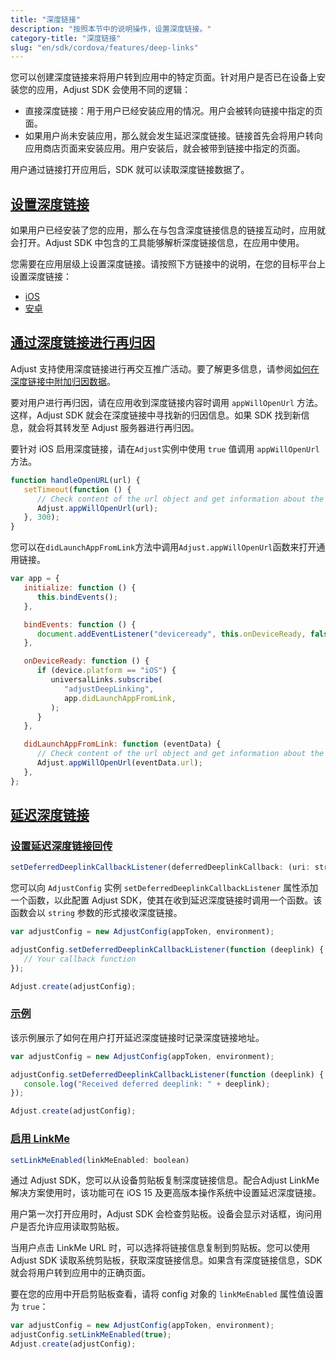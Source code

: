 ```yaml
---
title: "深度链接"
description: "按照本节中的说明操作，设置深度链接。"
category-title: "深度链接"
slug: "en/sdk/cordova/features/deep-links"
---
```

您可以创建深度链接来将用户转到应用中的特定页面。针对用户是否已在设备上安装您的应用，Adjust SDK 会使用不同的逻辑：

* 直接深度链接：用于用户已经安装应用的情况。用户会被转向链接中指定的页面。
* 如果用户尚未安装应用，那么就会发生延迟深度链接。链接首先会将用户转向应用商店页面来安装应用。用户安装后，就会被带到链接中指定的页面。

用户通过链接打开应用后，SDK 就可以读取深度链接数据了。

[设置深度链接](set-up-deep-linking)
-----------------------------

如果用户已经安装了您的应用，那么在与包含深度链接信息的链接互动时，应用就会打开。Adjust SDK 中包含的工具能够解析深度链接信息，在应用中使用。

您需要在应用层级上设置深度链接。请按照下方链接中的说明，在您的目标平台上设置深度链接：

* [iOS](/en/sdk/ios/features/deep-links)
* [安卓](/en/sdk/android/features/deep-links)

[通过深度链接进行再归因](reattribution-using-deep-links)
---------------------------------------------

<callout type="seealso"> 

Adjust 支持使用深度链接进行再交互推广活动。要了解更多信息，请参阅[如何在深度链接中附加归因数据](https://help.adjust.com/en/article/manage-reattributions#track-reattributions-via-deeplink-clicks)。
</Callout> 

要对用户进行再归因，请在应用收到深度链接内容时调用 `appWillOpenUrl` 方法。这样，Adjust SDK 就会在深度链接中寻找新的归因信息。如果 SDK 找到新信息，就会将其转发至 Adjust 服务器进行再归因。

要针对 iOS 启用深度链接，请在`Adjust`实例中使用 `true` 值调用 `appWillOpenUrl` 方法。

```js
function handleOpenURL(url) {
   setTimeout(function () {
      // Check content of the url object and get information about the URL.
      Adjust.appWillOpenUrl(url);
   }, 300);
}
```

您可以在`didLaunchAppFromLink`方法中调用`Adjust.appWillOpenUrl`函数来打开通用链接。

```js
var app = {
   initialize: function () {
      this.bindEvents();
   },

   bindEvents: function () {
      document.addEventListener("deviceready", this.onDeviceReady, false);
   },

   onDeviceReady: function () {
      if (device.platform == "iOS") {
         universalLinks.subscribe(
            "adjustDeepLinking",
            app.didLaunchAppFromLink,
         );
      }
   },

   didLaunchAppFromLink: function (eventData) {
      // Check content of the url object and get information about the URL.
      Adjust.appWillOpenUrl(eventData.url);
   },
};
```

[延迟深度链接](deferred-deep-linking)
-------------------------------

### [设置延迟深度链接回传](set-up-a-deferred-deep-link-callback)

<codeblock title="属性声明"> 

```js
setDeferredDeeplinkCallbackListener(deferredDeeplinkCallback: (uri: string) => void)
```

</CodeBlock> 

您可以向 `AdjustConfig` 实例 `setDeferredDeeplinkCallbackListener` 属性添加一个函数，以此配置 Adjust SDK，使其在收到延迟深度链接时调用一个函数。该函数会以 `string` 参数的形式接收深度链接。

```js
var adjustConfig = new AdjustConfig(appToken, environment);

adjustConfig.setDeferredDeeplinkCallbackListener(function (deeplink) {
   // Your callback function
});

Adjust.create(adjustConfig);
```

### [示例](example)

该示例展示了如何在用户打开延迟深度链接时记录深度链接地址。

```js
var adjustConfig = new AdjustConfig(appToken, environment);

adjustConfig.setDeferredDeeplinkCallbackListener(function (deeplink) {
   console.log("Received deferred deeplink: " + deeplink);
});

Adjust.create(adjustConfig);
```

### [启用 LinkMe](enable-linkme)

<codeblock title="方法签名"> 

```js
setLinkMeEnabled(linkMeEnabled: boolean)
```

</CodeBlock> 

通过 Adjust SDK，您可以从设备剪贴板复制深度链接信息。配合Adjust LinkMe 解决方案使用时，该功能可在 iOS 15 及更高版本操作系统中设置延迟深度链接。
<callout type="important"> 

用户第一次打开应用时，Adjust SDK 会检查剪贴板。设备会显示对话框，询问用户是否允许应用读取剪贴板。
</Callout> 

当用户点击 LinkMe URL 时，可以选择将链接信息复制到剪贴板。您可以使用 Adjust SDK 读取系统剪贴板，获取深度链接信息。如果含有深度链接信息，SDK 就会将用户转到应用中的正确页面。

要在您的应用中开启剪贴板查看，请将 config 对象的 `linkMeEnabled` 属性值设置为 `true`：

```js
var adjustConfig = new AdjustConfig(appToken, environment);
adjustConfig.setLinkMeEnabled(true);
Adjust.create(adjustConfig);
```

